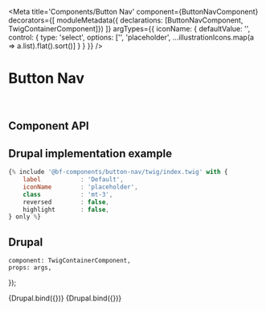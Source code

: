 

<Meta
    title='Components/Button Nav'
    component={ButtonNavComponent}
    decorators={[
        moduleMetadata({ declarations: [ButtonNavComponent, TwigContainerComponent]})
    ]}
    argTypes={{
        iconName: {
            defaultValue: '',
            control: {
                type: 'select',
                options: ['', 'placeholder', ...illustrationIcons.map(a => a.list).flat().sort()]
            }
        }
    }}
/>


# Button Nav

<br/>



## Component API

<ArgsTable of={ButtonNavComponent} />



## Drupal implementation example

```jsx
{% include '@bf-components/button-nav/twig/index.twig' with {
    label           : 'Default',
    iconName        : 'placeholder',
    class           : 'mt-3',
    reversed        : false,
    highlight       : false,
} only %}
```

## Drupal

    component: TwigContainerComponent,
    props: args,
});


<Canvas withSource='none'>
    <Story
        name='Drupal'
        height='300px'
        args={{
            elementPath : 'components/button-nav/_doc/template.drupal',
            iconName    : 'placeholder'
        }}
    >
        {Drupal.bind({})}
    </Story>
</Canvas>


<Canvas withSource='none'>
    <Story
        name='Drupal - Usage Example'
        height='900px'
        args={{
            elementPath : 'components/button-nav/_doc/usage-example.drupal'
        }}
        argTypes={{}}
    >
        {Drupal.bind({})}
    </Story>
</Canvas>
